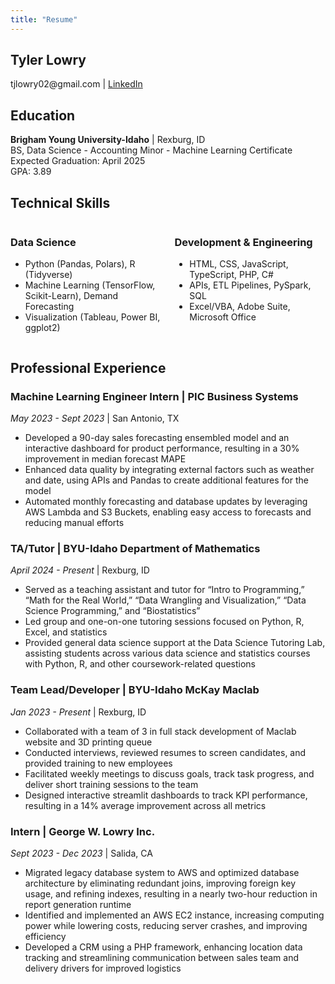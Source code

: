 ```yaml
---
title: "Resume"
---
```

## Tyler Lowry
tjlowry02@gmail.com | [LinkedIn](https://linkedin.com/in/tylerj-lowry)

## Education

**Brigham Young University-Idaho** | Rexburg, ID  
BS, Data Science - Accounting Minor - Machine Learning Certificate  
Expected Graduation: April 2025  
GPA: 3.89

## Technical Skills

:::{.columns}
:::{.column width="50%"}
### Data Science
- Python (Pandas, Polars), R (Tidyverse)
- Machine Learning (TensorFlow, Scikit-Learn), Demand Forecasting
- Visualization (Tableau, Power BI, ggplot2)
:::

:::{.column width="50%"}
### Development & Engineering
- HTML, CSS, JavaScript, TypeScript, PHP, C#
- APIs, ETL Pipelines, PySpark, SQL
- Excel/VBA, Adobe Suite, Microsoft Office
:::
:::

## Professional Experience
::: {.experience-entry}
### Machine Learning Engineer Intern | PIC Business Systems
*May 2023 - Sept 2023* | San Antonio, TX

- Developed a 90-day sales forecasting ensembled model and an interactive dashboard for product performance, resulting in a 30% improvement in median forecast MAPE
- Enhanced data quality by integrating external factors such as weather and date, using APIs and Pandas to create additional features for the model
- Automated monthly forecasting and database updates by leveraging AWS Lambda and S3 Buckets, enabling easy access to forecasts and reducing manual efforts
:::
::: {.experience-entry}
### TA/Tutor | BYU-Idaho Department of Mathematics
*April 2024 - Present* | Rexburg, ID

- Served as a teaching assistant and tutor for "Intro to Programming," "Math for the Real World," "Data Wrangling and Visualization," "Data Science Programming," and "Biostatistics"
- Led group and one-on-one tutoring sessions focused on Python, R, Excel, and statistics
- Provided general data science support at the Data Science Tutoring Lab, assisting students across various data science and statistics courses with Python, R, and other coursework-related questions
:::
::: {.experience-entry}
### Team Lead/Developer | BYU-Idaho McKay Maclab
*Jan 2023 - Present* | Rexburg, ID

- Collaborated with a team of 3 in full stack development of Maclab website and 3D printing queue
- Conducted interviews, reviewed resumes to screen candidates, and provided training to new employees
- Facilitated weekly meetings to discuss goals, track task progress, and deliver short training sessions to the team
- Designed interactive streamlit dashboards to track KPI performance, resulting in a 14% average improvement across all metrics
:::
::: {.experience-entry}
### Intern | George W. Lowry Inc.
*Sept 2023 - Dec 2023* | Salida, CA

- Migrated legacy database system to AWS and optimized database architecture by eliminating redundant joins, improving foreign key usage, and refining indexes, resulting in a nearly two-hour reduction in report generation runtime
- Identified and implemented an AWS EC2 instance, increasing computing power while lowering costs, reducing server crashes, and improving efficiency
- Developed a CRM using a PHP framework, enhancing location data tracking and streamlining communication between sales team and delivery drivers for improved logistics
:::